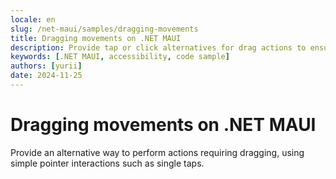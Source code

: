 ```yaml
---
locale: en
slug: /net-maui/samples/dragging-movements
title: Dragging movements on .NET MAUI
description: Provide tap or click alternatives for drag actions to ensure accessibility.
keywords: [.NET MAUI, accessibility, code sample]
authors: [yurii]
date: 2024-11-25
---
```


# Dragging movements on .NET MAUI

Provide an alternative way to perform actions requiring dragging, using simple pointer interactions such as single taps.

<CodeSample id="dragging-movements" platform="net-maui" locale="en"/>
